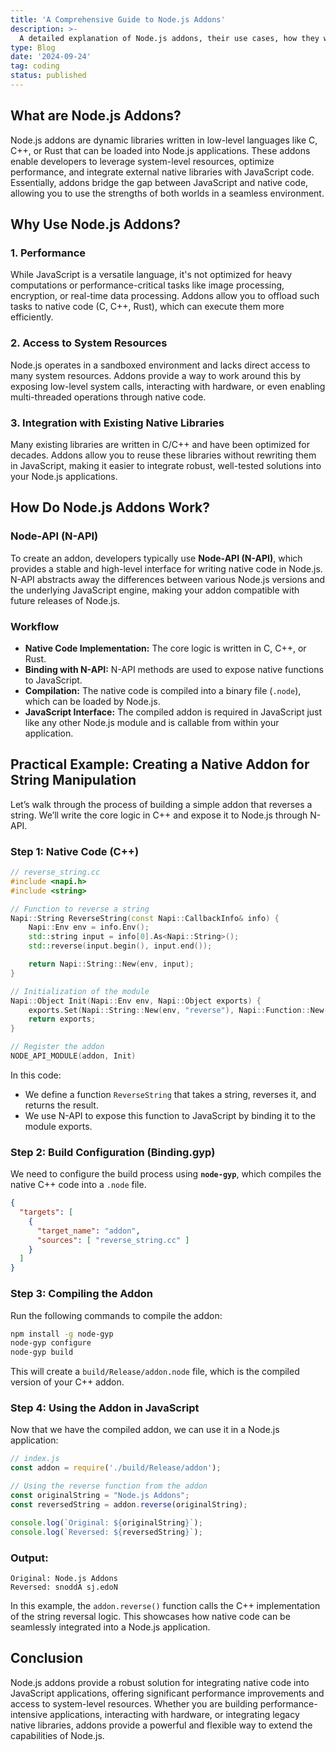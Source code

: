 ```yaml
---
title: 'A Comprehensive Guide to Node.js Addons'
description: >-
  A detailed explanation of Node.js addons, their use cases, how they work, and a practical example demonstrating their power in real-world applications.
type: Blog
date: '2024-09-24'
tag: coding
status: published
---
```


## What are Node.js Addons?

Node.js addons are dynamic libraries written in low-level languages like C, C++, or Rust that can be loaded into Node.js applications. These addons enable developers to leverage system-level resources, optimize performance, and integrate external native libraries with JavaScript code. Essentially, addons bridge the gap between JavaScript and native code, allowing you to use the strengths of both worlds in a seamless environment.

## Why Use Node.js Addons?

### 1. **Performance**
While JavaScript is a versatile language, it's not optimized for heavy computations or performance-critical tasks like image processing, encryption, or real-time data processing. Addons allow you to offload such tasks to native code (C, C++, Rust), which can execute them more efficiently.

### 2. **Access to System Resources**
Node.js operates in a sandboxed environment and lacks direct access to many system resources. Addons provide a way to work around this by exposing low-level system calls, interacting with hardware, or even enabling multi-threaded operations through native code.

### 3. **Integration with Existing Native Libraries**
Many existing libraries are written in C/C++ and have been optimized for decades. Addons allow you to reuse these libraries without rewriting them in JavaScript, making it easier to integrate robust, well-tested solutions into your Node.js applications.

## How Do Node.js Addons Work?

### Node-API (N-API)

To create an addon, developers typically use **Node-API (N-API)**, which provides a stable and high-level interface for writing native code in Node.js. N-API abstracts away the differences between various Node.js versions and the underlying JavaScript engine, making your addon compatible with future releases of Node.js.

### Workflow

- **Native Code Implementation:** The core logic is written in C, C++, or Rust.
- **Binding with N-API:** N-API methods are used to expose native functions to JavaScript.
- **Compilation:** The native code is compiled into a binary file (`.node`), which can be loaded by Node.js.
- **JavaScript Interface:** The compiled addon is required in JavaScript just like any other Node.js module and is callable from within your application.

## Practical Example: Creating a Native Addon for String Manipulation

Let’s walk through the process of building a simple addon that reverses a string. We’ll write the core logic in C++ and expose it to Node.js through N-API.

### Step 1: Native Code (C++)

```cpp
// reverse_string.cc
#include <napi.h>
#include <string>

// Function to reverse a string
Napi::String ReverseString(const Napi::CallbackInfo& info) {
    Napi::Env env = info.Env();
    std::string input = info[0].As<Napi::String>();
    std::reverse(input.begin(), input.end());

    return Napi::String::New(env, input);
}

// Initialization of the module
Napi::Object Init(Napi::Env env, Napi::Object exports) {
    exports.Set(Napi::String::New(env, "reverse"), Napi::Function::New(env, ReverseString));
    return exports;
}

// Register the addon
NODE_API_MODULE(addon, Init)
```

In this code:
- We define a function `ReverseString` that takes a string, reverses it, and returns the result.
- We use N-API to expose this function to JavaScript by binding it to the module exports.

### Step 2: Build Configuration (Binding.gyp)

We need to configure the build process using **`node-gyp`**, which compiles the native C++ code into a `.node` file.

```json
{
  "targets": [
    {
      "target_name": "addon",
      "sources": [ "reverse_string.cc" ]
    }
  ]
}
```

### Step 3: Compiling the Addon

Run the following commands to compile the addon:

```bash
npm install -g node-gyp
node-gyp configure
node-gyp build
```

This will create a `build/Release/addon.node` file, which is the compiled version of your C++ addon.

### Step 4: Using the Addon in JavaScript

Now that we have the compiled addon, we can use it in a Node.js application:

```javascript
// index.js
const addon = require('./build/Release/addon');

// Using the reverse function from the addon
const originalString = "Node.js Addons";
const reversedString = addon.reverse(originalString);

console.log(`Original: ${originalString}`);
console.log(`Reversed: ${reversedString}`);
```

### Output:
```
Original: Node.js Addons
Reversed: snoddA sj.edoN
```

In this example, the `addon.reverse()` function calls the C++ implementation of the string reversal logic. This showcases how native code can be seamlessly integrated into a Node.js application.

## Conclusion

Node.js addons provide a robust solution for integrating native code into JavaScript applications, offering significant performance improvements and access to system-level resources. Whether you are building performance-intensive applications, interacting with hardware, or integrating legacy native libraries, addons provide a powerful and flexible way to extend the capabilities of Node.js.
